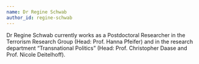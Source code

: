```yaml
---
name: Dr Regine Schwab
author_id: regine-schwab
---
```


Dr Regine Schwab currently works as a Postdoctoral Researcher in the Terrorism Research Group (Head: Prof. Hanna Pfeifer) and in the research department “Transnational Politics” (Head: Prof. Christopher Daase and Prof. Nicole Deitelhoff).
